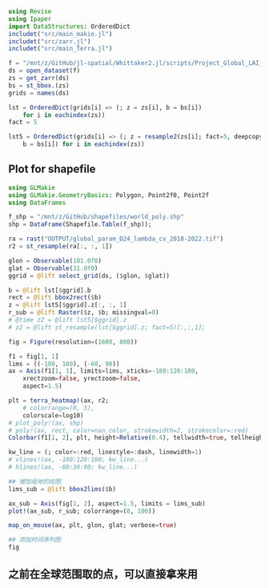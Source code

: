 ```julia
using Revise
using Ipaper
import DataStructures: OrderedDict
includet("src/main_makie.jl")
includet("src/zarr.jl")
includet("src/main_Terra.jl")
```

```julia
f = "/mnt/z/GitHub/jl-spatial/Whittaker2.jl/scripts/Project_Global_LAI_smoothing/OUTPUT/global_param_lambda_cv_2018-2022.zarr" |> path_mnt
ds = open_dataset(f)
zs = get_zarr(ds)
bs = st_bbox.(zs)
grids = names(ds)

lst = OrderedDict(grids[i] => (; z = zs[i], b = bs[i]) 
    for i in eachindex(zs))
fact = 5

lst5 = OrderedDict(grids[i] => (; z = resample2(zs[i]; fact=5, deepcopy=true), 
    b = bs[i]) for i in eachindex(zs))
```

## Plot for shapefile

```julia
using GLMakie
using GLMakie.GeometryBasics: Polygon, Point2f0, Point2f
using DataFrames

f_shp = "/mnt/z/GitHub/shapefiles/world_poly.shp"
shp = DataFrame(Shapefile.Table(f_shp));

ra = rast("OUTPUT/global_param_D24_lambda_cv_2018-2022.tif")
r2 = st_resample(ra[:, :, 1])
```

```julia
glon = Observable(101.0f0)
glat = Observable(31.0f0)
ggrid = @lift select_grid(ds, ($glon, $glat))

b = @lift lst[$ggrid].b
rect = @lift bbox2rect($b)
z = @lift lst5[$ggrid].z[:, :, 1]
r_sub = @lift Raster($z, $b; missingval=0)
# @time z2 = @lift lst5[$ggrid].z
# z2 = @lift st_resample(lst[$ggrid].z; fact=5)[:,:,1];
```

```julia
fig = Figure(resolution=(1600, 800))

f1 = fig[1, 1]
lims = ((-180, 180), (-60, 90))
ax = Axis(f1[1, 1], limits=lims, xticks=-180:120:180, 
    xrectzoom=false, yrectzoom=false,
    aspect=1.5)

plt = terra_heatmap!(ax, r2; 
    # colorrange=(0, 3), 
    colorscale=log10)
# plot_poly!(ax, shp)
# poly!(ax, rect, color=nan_color, strokewidth=2, strokecolor=:red)
Colorbar(f1[1, 2], plt, height=Relative(0.4), tellwidth=true, tellheight=false)

kw_line = (; color=:red, linestyle=:dash, linewidth=1)
# vlines!(ax, -180:120:180; kw_line...)
# hlines!(ax, -60:30:90; kw_line...)

## 增加局地的绘图
lims_sub = @lift bbox2lims($b)

ax_sub = Axis(fig[1, 2], aspect=1.5, limits = lims_sub)
plot!(ax_sub, r_sub; colorrange=(0, 100))

map_on_mouse(ax, plt, glon, glat; verbose=true)

## 添加时间序列图
fig
```

## 之前在全球范围取的点，可以直接拿来用

```r

```
